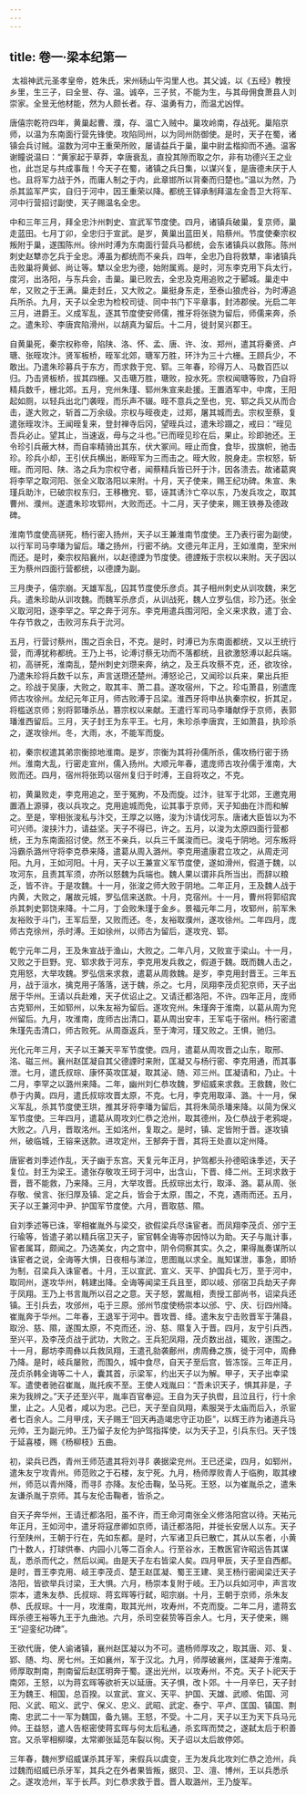 ```yaml
---
---
---
```

title: 卷一·梁本纪第一
---

 太祖神武元圣孝皇帝，姓朱氏，宋州砀山午沟里人也。其父诚，以《五经》教授乡里，生三子，曰全昱、存、温。诚卒，三子贫，不能为生，与其母佣食萧县人刘崇家。全昱无他材能，然为人颇长者。存、温勇有力，而温尤凶悍。

唐僖宗乾符四年，黄巢起曹、濮，存、温亡入贼中。巢攻岭南，存战死。巢陷京师，以温为东南面行营先锋使。攻陷同州，以为同州防御使。是时，天子在蜀，诸镇会兵讨贼。温数为河中王重荣所败，屡请益兵于巢，巢中尉孟楷抑而不通。温客谢瞳说温曰：“黄家起于草莽，幸唐衰乱，直投其隙而取之尔，非有功德兴王之业也，此岂足与共成事哉！今天子在蜀，诸镇之兵日集，以谋兴复，是唐德未厌于人也。且将军力战于外，而庸人制之于内，此章邯所以背秦而归楚也。”温以为然，乃杀其监军严实，自归于河中，因王重荣以降。都统王铎承制拜温左金吾卫大将军、河中行营招讨副使，天子赐温名全忠。

中和三年三月，拜全忠汴州刺史、宣武军节度使。四月，诸镇兵破巢，复京师，巢走蓝田。七月丁卯，全忠归于宣武。是岁，黄巢出蓝田关，陷蔡州。节度使秦宗权叛附于巢，遂围陈州。徐州时溥为东南面行营兵马都统，会东诸镇兵以救陈。陈州刺史赵犨亦乞兵于全忠。溥虽为都统而不亲兵，四年，全忠乃自将救犨，率诸镇兵击败巢将黄邺、尚让等。犨以全忠为德，始附属焉。是时，河东李克用下兵太行，度河，出洛阳，与东兵会，击巢。巢已败去，全忠及克用追败之于郾城。巢走中牟，又败之于王满。巢走封丘，又大败之。巢挺身东走，至泰山狼虎谷，为时溥追兵所杀。九月，天子以全忠为检校司徒、同中书门下平章事，封沛郡侯。光启二年三月，进爵王。义成军乱，逐其节度使安师儒，推牙将张骁为留后，师儒来奔，杀之。遣朱珍、李唐宾陷滑州，以胡真为留后。十二月，徙封吴兴郡王。

自黄巢死，秦宗权称帝，陷陕、洛、怀、孟、唐、许、汝、郑州，遣其将秦贤、卢瑭、张晊攻汴。贤军板桥，晊军北郊，瑭军万胜，环汴为三十六栅。王顾兵少，不敢出。乃遣朱珍募兵于东方，而求救于兖、郓。三年春，珍得万人、马数百匹以归。乃击贤板桥，拔其四栅。又击瑭万胜，瑭败，投水死。宗权闻瑭等败，乃自将精兵数千，栅北郊。五月，兖州朱瑾、郓州朱宣来赴援。王置酒军中，中席，王阳起如厕，以轻兵出北门袭晊，而乐声不辍。晊不意兵之至也，兖、郓之兵又从而合击，遂大败之，斩首二万余级。宗权与晊夜走，过郑，屠其城而去。宗权至蔡，复遣张晊攻汴。王闻晊复来，登封禅寺后冈，望晊兵过，遣朱珍蹑之，戒曰：“晊见吾兵必止。望其止，当速返，毋与之斗也。”已而晊见珍在后，果止。珍即驰还。王令珍引兵蔽大林，而自率精骑出其东，伏大冢间。晊止而食，食毕，拔旗帜，驰击珍。珍兵小却，王引伏兵横出，断晊军为三而击之。晊大败，脱身走。宗权怒，斩晊。而河阳、陕、洛之兵为宗权守者，闻蔡精兵皆已歼于汴，因各溃去。故诸葛爽将李罕之取河阳、张全义取洛阳以来附。十月，天子使来，赐王纪功碑。朱宣、朱瑾兵助汴，已破宗权东归，王移檄兖、郓，诬其诱汴亡卒以东，乃发兵攻之，取其曹州、濮州。遂遣朱珍攻郓州，大败而还。十二月，天子使来，赐王铁券及德政碑。

淮南节度使高骈死，杨行密入扬州，天子以王兼淮南节度使。王乃表行密为副使，以行军司马李璠为留后。璠之扬州，行密不纳。文德元年正月，王如淮南，至宋州而还。是时，秦宗权陷襄州，以赵德諲为节度使。德諲叛于宗权以来附。天子因以王为蔡州四面行营都统，以德諲为副。

三月庚子，僖宗崩。天雄军乱，囚其节度使乐彦贞。其子相州刺史从训攻魏，来乞兵。遣朱珍助从训攻魏。而魏军杀彦贞，从训战死，魏人立罗弘信，珍乃还。张全义取河阳，逐李罕之。罕之奔于河东。李克用遣兵围河阳，全义来求救，遣丁会、牛存节救之，击败河东兵于沇河。

五月，行营讨蔡州，围之百余日，不克。是时，时溥已为东南面都统，又以王统行营，而溥犹称都统。王乃上书，论溥讨蔡无功而不落都统，且欲激怒溥以起兵端。初，高骈死，淮南乱，楚州刺史刘瓒来奔，纳之，及王兵攻蔡不克，还，欲攻徐，乃遣朱珍将兵数千以东，声言送瓒还楚州。溥怒论己，又闻珍以兵来，果出兵拒之。珍战于吴康，大败之，取其丰、萧二县。遂攻宿州，下之。珍屯萧县，别遣庞师古攻徐州。龙纪元年正月，师古败溥于吕梁。淮西牙将申丛执秦宗权，折其足，将槛送京师；别将郭璠杀丛，篡宗权以来献。王遣行军司马李璠献俘于京师，表郭璠淮西留后。三月，天子封王为东平王。七月，朱珍杀李唐宾，王如萧县，执珍杀之，遂攻徐州。冬，大雨，水，不能军而旋。

初，秦宗权遣其弟宗衡掠地淮南。是岁，宗衡为其将孙儒所杀，儒攻杨行密于扬州。淮南大乱，行密走宣州，儒入扬州。大顺元年春，遣庞师古攻孙儒于淮南，大败而还。四月，宿州将张筠以宿州复归于时溥，王自将攻之，不克。

初，黄巢败走，李克用追之，至于冤朐，不及而旋。过汴，驻军于北郊，王邀克用置酒上源驿，夜以兵攻之。克用逾城而免，讼其事于京师，天子知曲在汴而和解之。至是，宰相张浚私与汴交，王厚之以赂，浚为汴请伐河东。唐诸大臣皆以为不可兴师。浚挟汴力，请益坚。天子不得已，许之。五月，以浚为太原四面行营都统，王为东南面招讨使。然王不亲兵，以兵三千属浚而已。浚屯于阴地。河东叛将冯霸杀潞州守将李克恭来降，遣葛从周入潞州。李克用遣康君立攻之，从周走河阳。九月，王如河阳。十月，天子以王兼宣义军节度使，遂如滑州，假道于魏，以攻河东，且责其军须，亦所以怒魏为兵端也。魏人果以谓非兵所当出，而辞以粮乏，皆不许。于是攻魏。十一月，张浚之师大败于阴地。二年正月，王及魏人战于内黄，大败之，屠故元城，罗弘信来送款。十月，克宿州。十一月，曹州将郭绍宾杀其刺史郭饶来降。十二月，丁会败朱瑾于金乡。景福元年二月，攻郓州，前军朱友裕败于斗门，王军后至，又败而还。冬，友裕取濮州，遂攻徐州。二年四月，庞师古克徐州，杀时溥。王如徐州，以师古为留后，遂攻兖、郓。

乾宁元年二月，王及朱宣战于渔山，大败之。二年八月，又败宣于梁山。十一月，又败之于巨野。兖、郓求救于河东，李克用发兵救之，假道于魏。既而魏人击之，克用怒，大举攻魏。罗弘信来求救，遣葛从周救魏。是岁，李克用封晋王。三年五月，战于洹水，擒克用子落落，送于魏，杀之。七月，凤翔李茂贞犯京师，天子出居于华州。王请以兵赴难，天子优诏止之。又请迁都洛阳，不许。四年正月，庞师古克郓州，王如郓州，以朱友裕为留后。遂攻兖州。朱瑾奔于淮南，以葛从周为兖州留后。九月，攻淮南，庞师古出清口，葛从周出安丰，王军屯于宿州。杨行密遣朱瑾先击清口，师古败死。从周亟返兵，至于渒河，瑾又败之。王惧，驰归。

光化元年三月，天子以王兼天平军节度使。四月，遣葛从周攻晋之山东，取邢、洺、磁三州。襄州赵匡凝自其父德諲时来附，匡凝又与杨行密、李克用通，而其事泄。七月，遣氏叔琮、康怀英攻匡凝，取其泌、随、邓三州。匡凝请和，乃止。十二月，李罕之以潞州来降。二年，幽州刘仁恭攻魏，罗绍威来求救。王救魏，败仁恭于内黄。四月，遣氏叔琮攻晋太原，不克。七月，李克用取泽、潞。十一月，保义军乱，杀其节度使王珙，推其牙将李璠为留后，其将朱简杀璠来降。以简为保义军节度使。三年四月，遣葛从周攻刘仁恭之沧州，取其德州，及仁恭战于老鸦堤，大败之。八月，晋取洺州。王如洺州，复取之。是时，镇、定皆附于晋。遂攻镇州，破临城，王镕来送款。进攻定州，王郜奔于晋，其将王处直以定州降。

唐宦者刘季述作乱，天子幽于东宫。天复元年正月，护驾都头孙德昭诛季述，天子复位。封王为梁王。遣张存敬攻王珂于河中，出含山，下晋、绛二州。王珂求救于晋，晋不能救，乃来降。三月，大举攻晋。氏叔琮出太行，取泽、潞。葛从周、张存敬、侯言、张归厚及镇、定之兵，皆会于太原，围之，不克，遇雨而还。五月，天子以王兼河中尹、护国军节度使。六月，晋取慈、隰。

自刘季述等已诛，宰相崔胤外与梁交，欲假梁兵尽诛宦者。而凤翔李茂贞、邠宁王行瑜等，皆遣子弟以精兵宿卫天子，宦官韩全诲等亦因恃以为助。天子与胤计事，宦者属耳，颇闻之。乃选美女，内之宫中，阴令伺察其实。久之，果得胤奏谋所以诛宦者之说，全诲等大惧，日夜相与涕泣，思图胤以求全。胤知谋泄，事急，即矫为制，召梁兵入诛宦者。十月，王以宣武、宣义、天平、护国兵七万，至于河中，取同州，遂攻华州，韩建出降。全诲等闻梁王兵且至，即以岐、邠宿卫兵劫天子奔于凤翔。王乃上书言胤所以召之之意。天子怒，罢胤相，责授工部尚书，诏梁兵还镇。王引兵去，攻邠州，屯于三原。邠州节度使杨崇本以邠、宁、庆、衍四州降。崔胤奔于华州。二年春，王退军于河中。晋攻晋、绛。遣朱友宁击败晋军于蒲县，取汾、慈、隰，遂围太原，不克而还，汾、慈、隰复入于晋。四月，友宁引兵西，至兴平，及李茂贞战于武功，大败之。王兵犯凤翔，茂贞数出战，辄败，遂围之。十一月，鄜坊李周彝以兵救凤翔，王遣孔勍袭鄜州，虏周彝之族，徙于河中，周彝乃降。是时，岐兵屡败，而围久，城中食尽，自天子至后宫，皆冻馁。三年正月，茂贞杀韩全诲等二十人，囊其首，示梁军，约出天子以为解。甲子，天子出幸梁军。遣使者驰召崔胤，胤托疾不至。王使人戏胤曰：“吾未识天子，惧其非是，子来为我辨之。”天子还至兴平，胤率百官奉迎。王自为天子执辔，且泣且行，行十余里，止之。人见者，咸以为忠。己巳，天子至自凤翔，素服哭于太庙而后入，杀宦者七百余人。二月甲戌，天子赐王“回天再造竭忠守正功臣”，以辉王祚为诸道兵马元帅，王为副元帅。王乃留子友伦为护驾指挥使，以为天子卫，引兵东归。天子饯于延喜楼，赐《杨柳枝》五曲。

初，梁兵已西，青州王师范遣其将刘寻阝袭据梁兖州。王已还梁，四月，如郓州，遣朱友宁攻青州。师范败之于石楼，友宁死。九月，杨师厚败青人于临朐，取其棣州，师范以青州降，而寻阝亦降。友伦击鞠，坠马死。王怒，以为崔胤杀之，遣朱友谦杀胤于京师。其与友伦击鞠者，皆杀之。

自天子奔华州，王请迁都洛阳，虽不许，而王命河南张全义修洛阳宫以待。天祐元年正月，王如河中，遣牙将寇彦卿如京师，请迁都洛阳，并徙长安居人以东。天子行至陕州，王朝于行在，先如东都。是时，六军诸卫兵已散亡，其从以东者，小黄门十数人，打球供奉、内园小儿等二百余人。行至谷水，王教医官许昭远告其谋乱，悉杀而代之，然后以闻。由是天子左右皆梁人矣。四月甲辰，天子至自西都。是时，晋王李克用、岐王李茂贞、楚王赵匡凝、蜀王王建、吴王杨行密闻梁迁天子洛阳，皆欲举兵讨梁，王大惧。六月，杨崇本复附于岐。王乃以兵如河中，声言攻崇本，遣朱友恭、氏叔琮、蒋玄晖等行弑，昭宗崩。十月，王朝于京师，杀朱友恭、氏叔琮。十一月，攻淮南，取其光州，攻寿州，不克而旋。二年二月，遣蒋玄晖杀德王裕等九王于九曲池。六月，杀司空裴贽等百余人。七月，天子使来，赐王“迎銮纪功碑”。

王欲代唐，使人谕诸镇，襄州赵匡凝以为不可。遣杨师厚攻之，取其唐、邓、复、郢、随、均、房七州。王如襄州，军于汉北。九月，师厚破襄州，匡凝奔于淮南。师厚取荆南，荆南留后赵匡明奔于蜀。遂出光州，以攻寿州，不克。天子卜祀天于南郊，王怒，以为蒋玄晖等欲祈天以延唐。天子惧，改卜郊。十一月辛巳，天子封王为魏王、相国，总百揆。以宣武、宣义、天平、护国、天雄、武顺、佑国、河阳、义武、昭义、武宁、保义、忠义、武昭、武定、泰宁、平卢、匡国、镇国、荆南、忠武二十一军为魏国，备九锡。王怒，不受。十二月，天子以王为天下兵马元帅。王益怒，遣人告枢密使蒋玄晖与何太后私通，杀玄晖而焚之，遂弑太后于积善宫。又杀宰相柳璨，太常卿张延范车裂以徇。天子诏以太后故停郊。

三年春，魏州罗绍威谋杀其牙军，来假兵以虞变，王为发兵北攻刘仁恭之沧州，兵过魏而绍威已杀牙军，其兵之在外者果皆叛，据贝、卫、澶、博州，王以兵悉杀之。遂攻沧州，军于长芦。刘仁恭求救于晋。晋人取潞州，王乃旋军。

